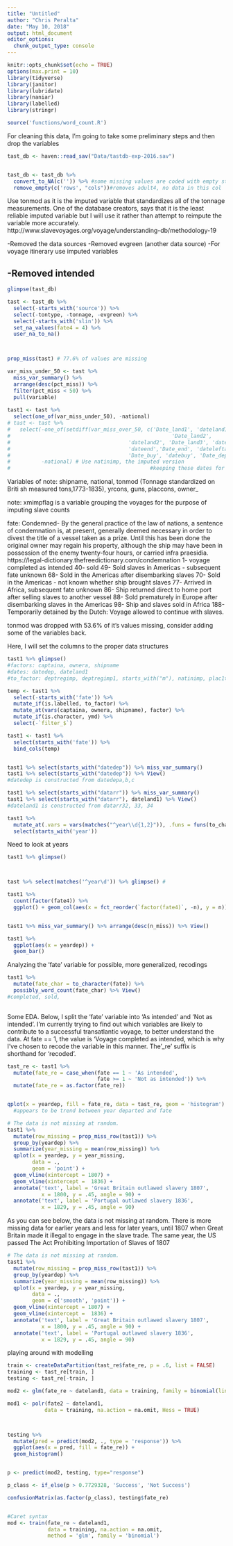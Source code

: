 ```yaml
---
title: "Untitled"
author: "Chris Peralta"
date: "May 10, 2018"
output: html_document
editor_options: 
  chunk_output_type: console
---
```


```r
knitr::opts_chunk$set(echo = TRUE)
options(max.print = 10)
library(tidyverse)
library(janitor)
library(lubridate)
library(naniar)
library(labelled)
library(stringr)

source('functions/word_count.R')
```


For cleaning this data, I'm going to take some preliminary steps and then drop the variables


```r
tast_db <- haven::read_sav("Data/tastdb-exp-2016.sav")


tast_db <- tast_db %>% 
  convert_to_NA(c('')) %>% #some missing values are coded with empty strings
  remove_empty(c('rows', "cols"))#removes adult4, no data in this col
```


Use tonmod as it is the imputed variable that standardizes all of the tonnage measurements. One of the database creators, says that it is the least reliable imputed variable but I will use it rather than attempt to reimpute the variable more accurately.
http://www.slavevoyages.org/voyage/understanding-db/methodology-19

-Removed the data sources
-Removed evgreen (another data source)
-For voyage itinerary use imputed variables

-Removed intended
- 

```r
glimpse(tast_db)

tast <- tast_db %>% 
  select(-starts_with('source')) %>% 
  select(-tontype, -tonnage, -evgreen) %>% 
  select(-starts_with('slin')) %>% 
  set_na_values(fate4 = 4) %>% 
  user_na_to_na()



prop_miss(tast) # 77.6% of values are missing

var_miss_under_50 <- tast %>%
  miss_var_summary() %>% 
  arrange(desc(pct_miss)) %>% 
  filter(pct_miss < 50) %>% 
  pull(variable)
  
tast1 <- tast %>% 
  select(one_of(var_miss_under_50), -national)
# tast <- tast %>% 
#   select(-one_of(setdiff(var_miss_over_50, c('Date_land1', 'dateland1', 
#                                                    'Date_land2',
#                                      'dateland2', 'Date_land3', 'dateland3', 
#                                      'dateend','Date_end', 'dateleftafr','Date_leftafr',
#                                      'Date_buy', 'datebuy', 'Date_depam', 'datedepam'))),
#          -national) # Use natinimp, the imputed version
#                                             #keeping these dates for now

```


Variables of note: shipname, national, tonmod (Tonnage standardized on Briti sh measured tons,1773-1835), yrcons, guns, placcons, owner_

note: xmimpflag is a variable grouping the voyages for the purpose of imputing slave counts

fate: 
   Condemned- By the general practice of the law of nations, a sentence of condemnation is, at present, generally deemed necessary in order to divest the title of a vessel taken as a prize. Until this has been done the original owner may regain his property, although the ship may have been in possession of the enemy twenty-four hours, or carried infra praesidia. https://legal-dictionary.thefreedictionary.com/condemnation
   1- voyage completed as intended
   40- sold
   49- Sold slaves in Americas - subsequent fate unknown 
   68- Sold in the Americas after disembarking slaves
   70- Sold in the Americas - not known whether ship brought slaves 
   77- Arrived in Africa, subsequent fate unknown 
   86- Ship returned direct to home port after selling slaves to another vessel 
   88- Sold prematurely in Europe after disembarking slaves in the Americas 
   98- Ship and slaves sold in Africa
   188- Temporarily detained by the Dutch: Voyage allowed to continue with slaves. 

tonmod was dropped with 53.6% of it's values missing, consider adding some of the variables back. 



Here, I will set the columns to the proper data structures
```r
tast1 %>% glimpse()
#factors: captaina, ownera, shipname
#dates: datedep, dateland1
#to_factor: deptregimp, deptregimp1, starts_with("m"), natinimp, plac1tra, portdep, ptdepimp, regdis1, regem1, rig, sla1port

temp <- tast1 %>% 
  select(-starts_with('fate')) %>%
  mutate_if(is.labelled, to_factor) %>% 
  mutate_at(vars(captaina, ownera, shipname), factor) %>% 
  mutate_if(is.character, ymd) %>% 
  select(-`filter_$`)

tast1 <- tast1 %>% 
  select(starts_with('fate')) %>% 
  bind_cols(temp)


tast1 %>% select(starts_with("datedep")) %>% miss_var_summary() 
tast1 %>% select(starts_with("datedep")) %>% View() 
#datedep is constructed from datedepa,b,c

tast1 %>% select(starts_with("datarr")) %>% miss_var_summary() 
tast1 %>% select(starts_with("datarr"), dateland1) %>% View() 
#dateland1 is constructed from datarr32, 33, 34

tast1 %>% 
  mutate_at(.vars = vars(matches("^year\\d{1,2}")), .funs = funs(to_character)) %>% 
  select(starts_with('year')) 

```



Need to look at years
```r
tast1 %>% glimpse()



tast %>% select(matches('^year\d')) %>% glimpse() #

tast1 %>% 
  count(factor(fate4)) %>% 
  ggplot() + geom_col(aes(x = fct_reorder(`factor(fate4)`, -n), y = n))


tast1 %>% miss_var_summary() %>% arrange(desc(n_miss)) %>% View()

tast1 %>% 
  ggplot(aes(x = yeardep)) + 
  geom_bar()


```



Analyzing the 'fate' variable for possible, more generalized, recodings
```r
tast1 %>% 
  mutate(fate_char = to_character(fate)) %>% 
  possibly_word_count(fate_char) %>% View()
#completed, sold, 
  
```

Some EDA. Below, I split the 'fate' variable into 'As intended' and 'Not as intended'. I'm currently trying to find out which variables are likely to contribute to a successful transatlantic voyage, to better understand the data. At fate == 1, the value is 'Voyage completed as intended, which is why I've chosen to recode the variable in this manner. 
The '_re' suffix is shorthand for 'recoded'. 
```r
tast_re <- tast1 %>% 
  mutate(fate_re = case_when(fate == 1 ~ 'As intended', 
                             fate >= 1 ~ 'Not as intended')) %>% 
  mutate(fate_re = as.factor(fate_re))


qplot(x = yeardep, fill = fate_re, data = tast_re, geom = 'histogram')
  #appears to be trend between year departed and fate

# The data is not missing at random.
tast1 %>% 
  mutate(row_missing = prop_miss_row(tast1)) %>% 
  group_by(yeardep) %>% 
  summarize(year_missing = mean(row_missing)) %>% 
  qplot(x = yeardep, y = year_missing, 
        data = ., 
        geom = 'point') + 
  geom_vline(xintercept = 1807) + 
  geom_vline(xintercept =  1836) + 
  annotate('text', label = 'Great Britain outlawed slavery 1807', 
           x = 1800, y = .45, angle = 90) + 
  annotate('text', label = 'Portugal outlawed slavery 1836', 
           x = 1829, y = .45, angle = 90)


```


As you can see below, the data is not missing at random. There is more missing data for earlier years and less for later years, until 1807 when Great Britain made it illegal to engage in the slave trade. The same year, the US passed The Act Prohibiting Importation of Slaves of 1807
```r
# The data is not missing at random.
tast1 %>% 
  mutate(row_missing = prop_miss_row(tast1)) %>% 
  group_by(yeardep) %>% 
  summarize(year_missing = mean(row_missing)) %>% 
  qplot(x = yeardep, y = year_missing, 
        data = ., 
        geom = c('smooth', 'point')) + 
  geom_vline(xintercept = 1807) + 
  geom_vline(xintercept =  1836) + 
  annotate('text', label = 'Great Britain outlawed slavery 1807', 
           x = 1800, y = .45, angle = 90) + 
  annotate('text', label = 'Portugal outlawed slavery 1836', 
           x = 1829, y = .45, angle = 90)


```




playing around with modelling

```r
train <- createDataPartition(tast_re$fate_re, p = .6, list = FALSE)
training <- tast_re[train, ]
testing <- tast_re[-train, ]

mod2 <- glm(fate_re ~ dateland1, data = training, family = binomial(link = 'logit'), na.action = na.omit)

mod1 <- polr(fate2 ~ dateland1, 
            data = training, na.action = na.omit, Hess = TRUE) 



testing %>% 
  mutate(pred = predict(mod2, ., type = 'response')) %>% 
  ggplot(aes(x = pred, fill = fate_re)) + 
  geom_histogram()


p <- predict(mod2, testing, type="response")

p_class <- if_else(p > 0.7729328, 'Success', 'Not Success')

confusionMatrix(as.factor(p_class), testing$fate_re)


#Caret syntax
mod <- train(fate_re ~ dateland1, 
             data = training, na.action = na.omit, 
             method = 'glm', family = 'binomial')


```

